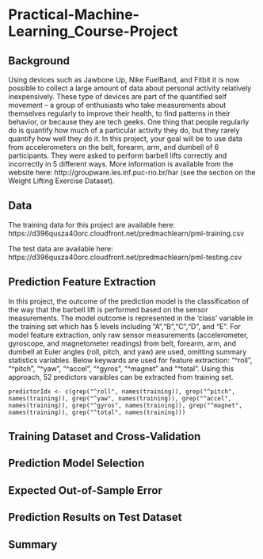 # Practical-Machine-Learning_Course-Project

## Background
Using devices such as Jawbone Up, Nike FuelBand, and Fitbit it is now possible to collect a large amount of data about personal activity relatively inexpensively. These type of devices are part of the quantified self movement – a group of enthusiasts who take measurements about themselves regularly to improve their health, to find patterns in their behavior, or because they are tech geeks. One thing that people regularly do is quantify how much of a particular activity they do, but they rarely quantify how well they do it.
In this project, your goal will be to use data from accelerometers on the belt, forearm, arm, and dumbell of 6 participants. They were asked to perform barbell lifts correctly and incorrectly in 5 different ways. More information is available from the website here: http://groupware.les.inf.puc-rio.br/har (see the section on the Weight Lifting Exercise Dataset).

## Data
The training data for this project are available here:
https://d396qusza40orc.cloudfront.net/predmachlearn/pml-training.csv

The test data are available here:
https://d396qusza40orc.cloudfront.net/predmachlearn/pml-testing.csv

## Prediction Feature Extraction
In this project, the outcome of the prediction model is the classification of the way that the barbell lift is performed based on the sensor measurements. The model outcome is represented in the 'class' variable in the training set which has 5 levels including "A","B","C","D", and "E". For model feature extraction, only raw sensor measurements (accelerometer, gyroscope, and magnetometer readings) from belt, forearm, arm, and dumbell at Euler angles (roll, pitch, and yaw) are used, omitting summary statistics variables. Below keywards are used for feature extraction: "^roll", "^pitch", "^yaw", "^accel", "^gyros", "^magnet" and "^total". Using this approach, 52 predictors varaibles can be extracted from training set.

```
predictorIdx <- c(grep("^roll", names(training)), grep("^pitch", names(training)), grep("^yaw", names(training)), grep("^accel", names(training)), grep("^gyros", names(training)), grep("^magnet", names(training)), grep("^total", names(training)))
```

## Training Dataset and Cross-Validation


## Prediction Model Selection

## Expected Out-of-Sample Error

## Prediction Results on Test Dataset

## Summary
